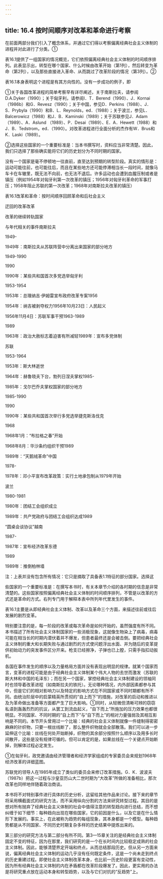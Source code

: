 ```yaml
---
---
---
```

title: 16.4 按时间顺序对改革和革命进行考察
---



在前面两部分我们引入了概念体系，并通过它们得以考察偏离经典社会主义体制的进程并对此进行了分类。①

表16.1提供了一组国家的情况概览，它们依照偏离经典社会主义体制的时间顺序排列。此表显示出，转型在哪个国家、什么时候由改革开始（第1列），然后转变为革命（第2列），以及那些直接进入革命、从而跳过了改革阶段的情况（第3列）。②

表16.1本身表明这个进程是有其方向性的。没有一步成功的例子，即

①关于各国改革进程的简单考察早有详尽阐述，关于南斯拉夫，请参阅D.A.Dyker（1990）；关于匈牙利，请参阅I．T．Berend（1990）、J．Kornai（1986b）和G．Revesz（1990）；关于中国，参见D．Perkins（1988）、J．S．Prybyla（1990）和B．L．Reynolds，ed．（1988）；关于波兰，参见L．Balcerowicz（1988）和J．B．Kaminski（1989）；关于苏联参见J．Adam（1989）、A．Aslund （1989）、P．Desai（1989）、E．A．Hewett（1988）和J．B．Tedstrom，ed．（1990）。对改革进程进行全面分析的杰作有W．Brus和K．Laski（1989）。

②选择这些国家的一个重要标准是：当本书撰写时，资料应当非常清楚。因此，我们只选择了那些确实能将它们的历史划分为不同时期的国家。


没有一个国家是毫不停顿地一往直前，直至达到预期的转型阶段。真实的情形是：运动可能往前，也可能往后，而且在某些地方还可能停滞相当长一段时间，就像马车卡在车辙里，既无法不向前，也无法不退后。许多运动也会遭到血腥压制或者是镇压（例如1954年对匈牙利第一次改革的镇压；1956年对匈牙利革命的军事打压；1958年阻止苏联的第一次改革；1968年对南斯拉夫改革的镇压）

表16.1改革和革命：按时间顺序回顾革命和后社会主义

迂回的改革改革

改革的继续转轨国家

与年代相关的事件南斯拉夫

1949-

1949年：南斯拉夫从苏联阵营中分离出来国家的部分地方

1949-1990

1990

1990年：某些共和国首次多党选举匈牙利

1953-1954

1953年：总理纳吉·伊姆雷宣布政府改革专案1956

1954年：纳吉被剥夺权力1956年10月23日：人民起义

1956年11月4日：苏联军事干预1963-1989

1989

1963年：政治大赦标志着迫害有所减轻1989年：宣布多党体制

苏联

1953-1964

1953年：斯大林逝世

1964年：赫鲁晓夫下台，勃列日涅夫掌权1985-

1985年：戈尔巴乔夫掌权国家的部分地方

1985-1990

1990

1990年：某些共和国首次举行多党选举捷克斯洛伐克

1968

1968年1月：“布拉格之春”开始

1968年8月：华沙条约组织干预1989

1989年：“天鹅绒革命”中国

1978-

1978年：邓小平宣布改革政策：实行土地承包制从1979年开始

波兰

1980-1981

1980年：团结工会组织成立

1989年：共产党政府与团结工会组织达成1989

“圆桌会谈协议”越南

1987-

1987年：宣布经济改革东德

1989

1989年：推倒柏林墙

注：上表并没有包含所有情况：它只是摘取了具备表1.1特征的部分国家。选择这

些国家的一个重要标准是：在撰写本书时，有关本章节介绍的各时期的信息是非常清楚的。这些国家按照偏离经典社会主义体制的时间顺序排列，不管是以改革的方式还是革命的方式。右列专门用于解释本表中所列年代里发生的事件。

表16.1主要是从即经典社会主义体制、改革以及革命三个方面，来描述往前或往后发展的剧烈变革。

特别要注意的是，每一阶段的改革或每次革命是如何开始的，虽然强度有所不同。本书描述了所有社会主义体制国家的一些消极现象，这就像生物染上了病毒，病毒可能在相当长的时期内潜伏着并不爆发，但患者最终还是会被击倒。要把经典社会主义体制的重大和长期失败与通过剧烈的方式使问题浮出水面、并为随后的变革提供初始动力的突发事件区分开来。枪支已经擦净，子弹也已上膛，只需手指扣动扳机。

各国在事件发生的顺序以及力量格局方面并没有表现出明显的规律。就某个国家而言，变革的进程可能是由于经典社会主义体制某个伟大人物的去世而激发（苏联的斯大林和中国的毛泽东）；而在另一个国家，掌控经典社会主义体制建设的领袖同时也领导着改革进程（如南斯拉夫的铁托）。无论哪种情况，内外部因素都参与其中，但是它们的相对影响力以及特定的影响方式在不同国家或不同时期都有所不同。由统治阶层中的启蒙精英所贯彻的“自上而下”的措施，对改革的启动和推进以及为革命做出准备等方面都产生了巨大影响。①同时，从轻微但清晰可辨的窃窃私语到轰轰烈烈的抗议，从罢工到流血起义，“自下而上”所施加的压力效果也都很明显。不同国家、不同时期的“自上而下”与“自下而上”的相对力量强弱及其相互影响是不同的。本节开头曾用过一个比喻：经典的社会主义体制就像一件缝制得密密麻麻的针织物，只要一根丝线断了，那么整件织物就会全部散落。我们可以进一步延伸这个比喻：丝线在何处开始断掉，织物的其余部分按照什么顺序以及用多长时间散开，这些是没有规律可循的。但可以肯定的是，如果丝线在一个关键点开始断掉，则解体过程必定发生。

①在匈牙利，政党邀请由经济管理者和经济学家组成的专家委员会来规划1968年经济改革的详细蓝图。

苏联党的领导人在1985年成立了类似的委员会来修订改革措施。G．K．波波夫（1987b）把这一过程与沙皇亚历山大二世时期为“大改革”所做的准备相比，那次改革也同样地伴随着政治商谈。


本书将不对特别事件进行具体的历史分析，这留给其他作品来讨论。接下来的章节将采用横截面式的研究方法，而不采用纵向分割的方法来研究转型过程。其目的是想对所有抛弃了经典社会主义体制的社会中值得注意的转型趋向进行总结，而不想纠缠于如下细节：每种趋向出现在哪些国家，它的前因是什么，以及它是在什么情形下发展的。事实上，在此被称为趋势的每组现象，其本身都是一个模型。每种趋势都是从不同国家、不同历史时期复杂多样的历史结果中提炼出来的。

第三部分的研究方法与第二部分有所不同。第3—15章关注的是经典社会主义体制固定不变的特征，因为在那里，我们研究的是一个在长时间内比较稳定成熟的社会主义体制。因此，能够清楚界定开端和终点，从而总结那段历史。但从另一方面来说，偏离经典社会主义体制的运动几乎没有任何既定条件，这是一个尚未走到终点的历史重建过程。即使社会主义体制改革本身，也比前一历史阶段更富有变动性，因为所有经典社会主义体制的内在矛盾都在改革阶段爆发了。因此，更实用的办法是将研究重点放在运动本身和转型趋势，以及与它们对抗的“反趋势”上。